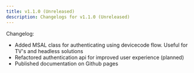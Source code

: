 ```yaml
---
title: v1.1.0 (Unreleased)
description: Changelogs for v1.1.0 (Unreleased)
---
```


Changelog:

- Added MSAL class for authenticating using devicecode flow. Useful for TV's and headless solutions
- Refactored authentication api for improved user experience (planned)
- Published documentation on Github pages